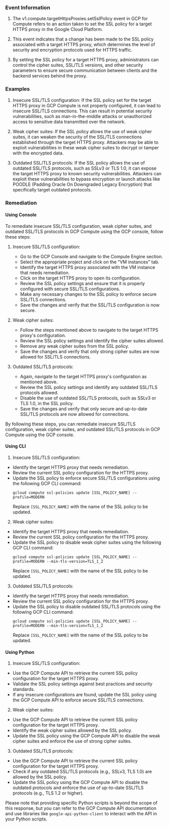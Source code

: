 
### Event Information

1. The v1.compute.targetHttpsProxies.setSslPolicy event in GCP for Compute refers to an action taken to set the SSL policy for a target HTTPS proxy in the Google Cloud Platform.

2. This event indicates that a change has been made to the SSL policy associated with a target HTTPS proxy, which determines the level of security and encryption protocols used for HTTPS traffic.

3. By setting the SSL policy for a target HTTPS proxy, administrators can control the cipher suites, SSL/TLS versions, and other security parameters to ensure secure communication between clients and the backend services behind the proxy.


### Examples

1. Insecure SSL/TLS configuration: If the SSL policy set for the target HTTPS proxy in GCP Compute is not properly configured, it can lead to insecure SSL/TLS connections. This can result in potential security vulnerabilities, such as man-in-the-middle attacks or unauthorized access to sensitive data transmitted over the network.

2. Weak cipher suites: If the SSL policy allows the use of weak cipher suites, it can weaken the security of the SSL/TLS connections established through the target HTTPS proxy. Attackers may be able to exploit vulnerabilities in these weak cipher suites to decrypt or tamper with the encrypted data.

3. Outdated SSL/TLS protocols: If the SSL policy allows the use of outdated SSL/TLS protocols, such as SSLv3 or TLS 1.0, it can expose the target HTTPS proxy to known security vulnerabilities. Attackers can exploit these vulnerabilities to bypass encryption or launch attacks like POODLE (Padding Oracle On Downgraded Legacy Encryption) that specifically target outdated protocols.

### Remediation

#### Using Console

To remediate insecure SSL/TLS configuration, weak cipher suites, and outdated SSL/TLS protocols in GCP Compute using the GCP console, follow these steps:

1. Insecure SSL/TLS configuration:
   - Go to the GCP Console and navigate to the Compute Engine section.
   - Select the appropriate project and click on the "VM instances" tab.
   - Identify the target HTTPS proxy associated with the VM instance that needs remediation.
   - Click on the target HTTPS proxy to open its configuration.
   - Review the SSL policy settings and ensure that it is properly configured with secure SSL/TLS configurations.
   - Make any necessary changes to the SSL policy to enforce secure SSL/TLS connections.
   - Save the changes and verify that the SSL/TLS configuration is now secure.

2. Weak cipher suites:
   - Follow the steps mentioned above to navigate to the target HTTPS proxy's configuration.
   - Review the SSL policy settings and identify the cipher suites allowed.
   - Remove any weak cipher suites from the SSL policy.
   - Save the changes and verify that only strong cipher suites are now allowed for SSL/TLS connections.

3. Outdated SSL/TLS protocols:
   - Again, navigate to the target HTTPS proxy's configuration as mentioned above.
   - Review the SSL policy settings and identify any outdated SSL/TLS protocols allowed.
   - Disable the use of outdated SSL/TLS protocols, such as SSLv3 or TLS 1.0, in the SSL policy.
   - Save the changes and verify that only secure and up-to-date SSL/TLS protocols are now allowed for connections.

By following these steps, you can remediate insecure SSL/TLS configuration, weak cipher suites, and outdated SSL/TLS protocols in GCP Compute using the GCP console.

#### Using CLI

1. Insecure SSL/TLS configuration:
- Identify the target HTTPS proxy that needs remediation.
- Review the current SSL policy configuration for the HTTPS proxy.
- Update the SSL policy to enforce secure SSL/TLS configurations using the following GCP CLI command:
  ```
  gcloud compute ssl-policies update [SSL_POLICY_NAME] --profile=MODERN
  ```
  Replace `[SSL_POLICY_NAME]` with the name of the SSL policy to be updated.

2. Weak cipher suites:
- Identify the target HTTPS proxy that needs remediation.
- Review the current SSL policy configuration for the HTTPS proxy.
- Update the SSL policy to disable weak cipher suites using the following GCP CLI command:
  ```
  gcloud compute ssl-policies update [SSL_POLICY_NAME] --profile=MODERN --min-tls-version=TLS_1_2
  ```
  Replace `[SSL_POLICY_NAME]` with the name of the SSL policy to be updated.

3. Outdated SSL/TLS protocols:
- Identify the target HTTPS proxy that needs remediation.
- Review the current SSL policy configuration for the HTTPS proxy.
- Update the SSL policy to disable outdated SSL/TLS protocols using the following GCP CLI command:
  ```
  gcloud compute ssl-policies update [SSL_POLICY_NAME] --profile=MODERN --min-tls-version=TLS_1_2
  ```
  Replace `[SSL_POLICY_NAME]` with the name of the SSL policy to be updated.

#### Using Python

1. Insecure SSL/TLS configuration:
- Use the GCP Compute API to retrieve the current SSL policy configuration for the target HTTPS proxy.
- Validate the SSL policy settings against best practices and security standards.
- If any insecure configurations are found, update the SSL policy using the GCP Compute API to enforce secure SSL/TLS connections.

2. Weak cipher suites:
- Use the GCP Compute API to retrieve the current SSL policy configuration for the target HTTPS proxy.
- Identify the weak cipher suites allowed by the SSL policy.
- Update the SSL policy using the GCP Compute API to disable the weak cipher suites and enforce the use of strong cipher suites.

3. Outdated SSL/TLS protocols:
- Use the GCP Compute API to retrieve the current SSL policy configuration for the target HTTPS proxy.
- Check if any outdated SSL/TLS protocols (e.g., SSLv3, TLS 1.0) are allowed by the SSL policy.
- Update the SSL policy using the GCP Compute API to disable the outdated protocols and enforce the use of up-to-date SSL/TLS protocols (e.g., TLS 1.2 or higher).

Please note that providing specific Python scripts is beyond the scope of this response, but you can refer to the GCP Compute API documentation and use libraries like `google-api-python-client` to interact with the API in your Python scripts.


